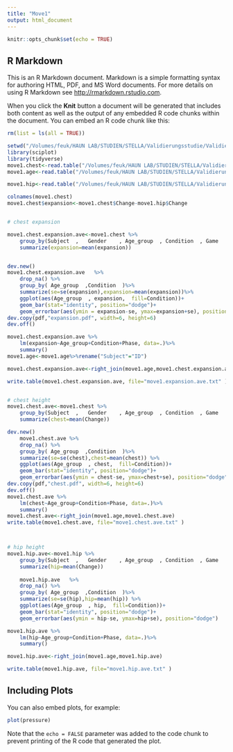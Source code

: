 ```yaml
---
title: "Move1"
output: html_document
---
```


```r
knitr::opts_chunk$set(echo = TRUE)
```

## R Markdown

This is an R Markdown document. Markdown is a simple formatting syntax for authoring HTML, PDF, and MS Word documents. For more details on using R Markdown see <http://rmarkdown.rstudio.com>.

When you click the **Knit** button a document will be generated that includes both content as well as the output of any embedded R code chunks within the document. You can embed an R code chunk like this:

```r

rm(list = ls(all = TRUE))

setwd("/Volumes/feuk/HAUN LAB/STUDIEN/STELLA/Validierungsstudie/Validierung-R/Kinect Daten/Move1")
library(sciplot)
library(tidyverse)
move1.chest<-read.table("/Volumes/feuk/HAUN LAB/STUDIEN/STELLA/Validierungsstudie/Validierung-R/Kinect Daten/Move1/Kinect_move1_chest.txt", header=T)
move1.age<-read.table("/Volumes/feuk/HAUN LAB/STUDIEN/STELLA/Validierungsstudie/Validierung-R/Kinect Daten/Move1/Move1_ages.txt", header=T)

move1.hip<-read.table("/Volumes/feuk/HAUN LAB/STUDIEN/STELLA/Validierungsstudie/Validierung-R/Kinect Daten/Move1/Kinect_move1_hip.txt", header=T)

colnames(move1.chest)
move1.chest$expansion<-move1.chest$Change-move1.hip$Change


# chest expansion 

move1.chest.expansion.ave<-move1.chest %>% 
	group_by(Subject  ,   Gender    , Age_group  , Condition  , Game   ,     Team     ,   Phase ) %>% 
	summarize(expansion=mean(expansion)) 


dev.new()
move1.chest.expansion.ave	%>% 
	drop_na() %>% 
	group_by( Age_group  ,Condition  )%>% 
	summarize(se=se(expansion),expansion=mean(expansion))%>% 
	ggplot(aes(Age_group  , expansion,  fill=Condition))+
	geom_bar(stat="identity", position="dodge")+
	geom_errorbar(aes(ymin = expansion-se, ymax=expansion+se), position="dodge")+ggtitle("Move1")
dev.copy(pdf,"expansion.pdf", width=6, height=6)
dev.off()

move1.chest.expansion.ave %>% 
	lm(expansion~Age_group+Condition+Phase, data=.)%>% 
	summary()
move1.age<-move1.age%>%rename("Subject"="ID")

move1.chest.expansion.ave<-right_join(move1.age,move1.chest.expansion.ave)

write.table(move1.chest.expansion.ave, file="move1.expansion.ave.txt" )


# chest height
move1.chest.ave<-move1.chest %>% 
	group_by(Subject  ,   Gender    , Age_group  , Condition  , Game   ,     Team     ,   Phase ) %>% 
	summarize(chest=mean(Change)) 

dev.new()
	move1.chest.ave	%>% 
	drop_na() %>% 
	group_by( Age_group  ,Condition  )%>% 
	summarize(se=se(chest),chest=mean(chest)) %>% 
	ggplot(aes(Age_group  , chest,  fill=Condition))+
	geom_bar(stat="identity", position="dodge")+
	geom_errorbar(aes(ymin = chest-se, ymax=chest+se), position="dodge")+ggtitle("Move1")
dev.copy(pdf,"chest.pdf", width=6, height=6)
dev.off()
move1.chest.ave %>% 
	lm(chest~Age_group+Condition+Phase, data=.)%>% 
	summary()
move1.chest.ave<-right_join(move1.age,move1.chest.ave)
write.table(move1.chest.ave, file="move1.chest.ave.txt" )



# hip height
move1.hip.ave<-move1.hip %>% 
	group_by(Subject  ,   Gender    , Age_group  , Condition  , Game   ,     Team     ,   Phase ) %>% 
	summarize(hip=mean(Change)) 
	
	move1.hip.ave	%>% 
	drop_na() %>% 
	group_by( Age_group  ,Condition  )%>% 
	summarize(se=se(hip),hip=mean(hip)) %>% 
	ggplot(aes(Age_group  , hip,  fill=Condition))+
	geom_bar(stat="identity", position="dodge")+
	geom_errorbar(aes(ymin = hip-se, ymax=hip+se), position="dodge")

move1.hip.ave %>% 
	lm(hip~Age_group+Condition+Phase, data=.)%>% 
	summary()

move1.hip.ave<-right_join(move1.age,move1.hip.ave)

write.table(move1.hip.ave, file="move1.hip.ave.txt" )

```

## Including Plots

You can also embed plots, for example:

```r
plot(pressure)
```

Note that the `echo = FALSE` parameter was added to the code chunk to prevent printing of the R code that generated the plot.
